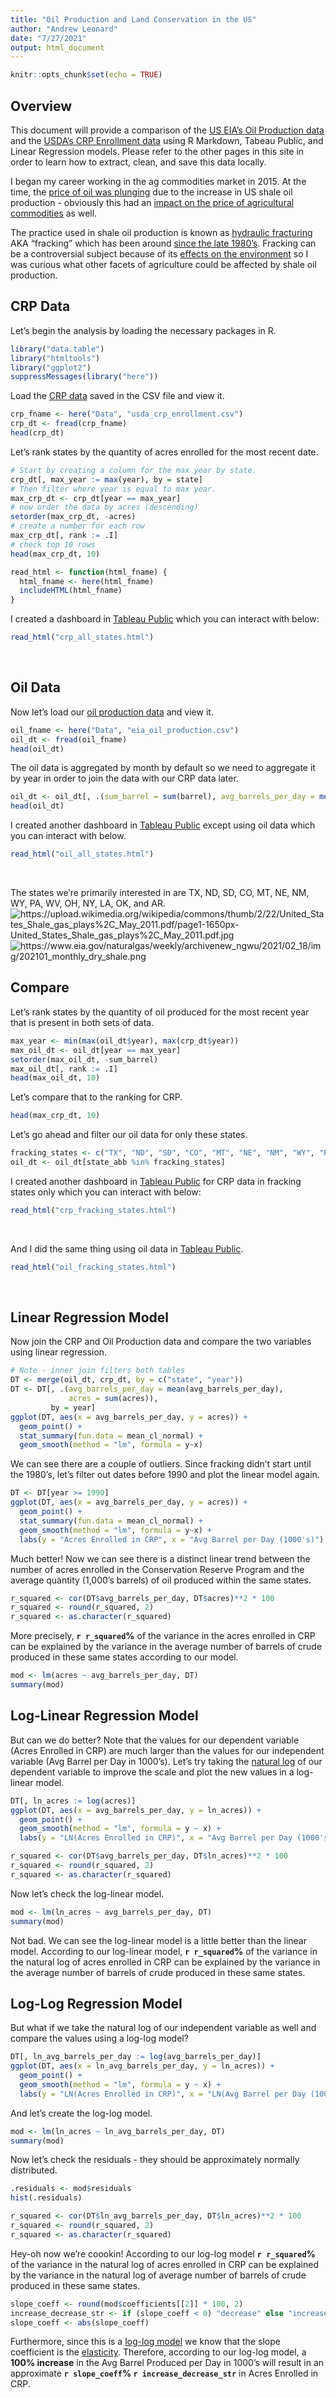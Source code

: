 ```yaml
---
title: "Oil Production and Land Conservation in the US"
author: "Andrew Leonard"
date: "7/27/2021"
output: html_document
---
```


```r
knitr::opts_chunk$set(echo = TRUE)
```

## Overview

This document will provide a comparison of the [US EIA's Oil Production data](https://andrew-j-leonard.github.io/oil.html) and the [USDA's CRP Enrollment data](https://andrew-j-leonard.github.io/crp.html) using R Markdown, Tabeau Public, and Linear Regression models. Please refer to the other pages in this site in order to learn how to extract, clean, and save this data locally.

I began my career working in the ag commodities market in 2015.  At the time, the [price of oil was plunging](https://blogs.worldbank.org/developmenttalk/what-triggered-oil-price-plunge-2014-2016-and-why-it-failed-deliver-economic-impetus-eight-charts#:~:text=The%20initial%20drop%20in%20oil,concerns%2C%20and%20shifting%20OPEC%20policies.&text=This%20partly%20explains%20why%20the,subsequent%20boost%20to%20global%20activity.) due to the increase in US shale oil production - obviously this had an [impact on the price of agricultural commodities](https://www.investopedia.com/ask/answers/030415/how-does-price-oil-affect-stock-market.asp) as well. 

The practice used in shale oil production is known as [hydraulic fracturing](https://www.usgs.gov/faqs/what-hydraulic-fracturing?qt-news_science_products=0#) AKA "fracking" which has been around [since the late 1980's](https://www.usgs.gov/faqs/when-did-hydraulic-fracturing-become-such-a-popular-approach-oil-and-gas-production?qt-news_science_products=0#qt-news_science_products).  Fracking can be a controversial subject because of its [effects on the environment](https://www.usgs.gov/faqs/what-environmental-issues-are-associated-hydraulic-fracturing?qt-news_science_products=0#qt-news_science_products) so I was curious what other facets of agriculture could be affected by shale oil production.

## CRP Data

Let's begin the analysis by loading the necessary packages in R.
```r
library("data.table")
library("htmltools")
library("ggplot2")
suppressMessages(library("here"))
```

Load the [CRP data](https://andrew-j-leonard.github.io/crp.html) saved in the CSV file and view it.
```r
crp_fname <- here("Data", "usda_crp_enrollment.csv")
crp_dt <- fread(crp_fname)
head(crp_dt)
```

Let's rank states by the quantity of acres enrolled for the most recent date.  
```r
# Start by creating a column for the max year by state.
crp_dt[, max_year := max(year), by = state]
# Then filter where year is equal to max year.
max_crp_dt <- crp_dt[year == max_year]
# now order the data by acres (descending)
setorder(max_crp_dt, -acres)
# create a number for each row
max_crp_dt[, rank := .I]
# check top 10 rows
head(max_crp_dt, 10)
```

```r
read_html <- function(html_fname) {
  html_fname <- here(html_fname)
  includeHTML(html_fname)
}
```

I created a dashboard in [Tableau Public](https://public.tableau.com/views/AcresEnrolledinCRP/dashAllStates?:language=en-US&:display_count=n&:origin=viz_share_link) which you can interact with below:
```r
read_html("crp_all_states.html")
```

</br>

## Oil Data

Now let's load our [oil production data](https://andrew-j-leonard.github.io/oil.html) and view it.
```r
oil_fname <- here("Data", "eia_oil_production.csv")
oil_dt <- fread(oil_fname)
head(oil_dt)
```

The oil data is aggregated by month by default so we need to aggregate it by year in order to join the data with our CRP data later.
```r
oil_dt <- oil_dt[, .(sum_barrel = sum(barrel), avg_barrels_per_day = mean(barrels_per_day)), by = .(state_abb, state, year)]
head(oil_dt)
```

I created another dashboard in [Tableau Public](https://public.tableau.com/views/USEIAOilProduction/dashAllStatesOil?:language=en-US&:retry=yes&publish=yes&:display_count=n&:origin=viz_share_link) except using oil data which you can interact with below.
```r
read_html("oil_all_states.html")
```

</br>

The states we're primarily interested in are TX, ND, SD, CO, MT, NE, NM, WY, PA, WV, OH, NY, LA, OK, and AR.
![https://upload.wikimedia.org/wikipedia/commons/thumb/2/22/United_States_Shale_gas_plays%2C_May_2011.pdf/page1-1650px-United_States_Shale_gas_plays%2C_May_2011.pdf.jpg](Img/page1-1650px-United_States_Shale_gas_plays,_May_2011.pdf.jpg)
![https://www.eia.gov/naturalgas/weekly/archivenew_ngwu/2021/02_18/img/202101_monthly_dry_shale.png](Img/202101_monthly_dry_shale.png)

## Compare 

Let's rank states by the quantity of oil produced for the most recent year that is present in both sets of data.
```r
max_year <- min(max(oil_dt$year), max(crp_dt$year))
max_oil_dt <- oil_dt[year == max_year]
setorder(max_oil_dt, -sum_barrel)
max_oil_dt[, rank := .I]
head(max_oil_dt, 10)
```

Let's compare that to the ranking for CRP.
```r
head(max_crp_dt, 10)
```


Let's go ahead and filter our oil data for only these states.
```r
fracking_states <- c("TX", "ND", "SD", "CO", "MT", "NE", "NM", "WY", "PA", "WV", "OH", "NY", "LA", "OK", "AR")
oil_dt <- oil_dt[state_abb %in% fracking_states]
```

I created another dashboard in [Tableau Public](https://public.tableau.com/views/AcresEnrolledinCRP/dashFrackingStates?:language=en-US&:display_count=n&:origin=viz_share_link) for CRP data in fracking states only which you can interact with below:
```r
read_html("crp_fracking_states.html")
```

</br>

And I did the same thing using oil data in [Tableau Public](https://public.tableau.com/views/USEIAOilProduction/dashFrackingStatesOil?:language=en-US&publish=yes&:display_count=n&:origin=viz_share_link).
```r
read_html("oil_fracking_states.html")
```
</br>

## Linear Regression Model

Now join the CRP and Oil Production data and compare the two variables using linear regression.
```r
# Note - inner join filters both tables
DT <- merge(oil_dt, crp_dt, by = c("state", "year"))
DT <- DT[, .(avg_barrels_per_day = mean(avg_barrels_per_day), 
             acres = sum(acres)), 
         by = year]
ggplot(DT, aes(x = avg_barrels_per_day, y = acres)) + 
  geom_point() + 
  stat_summary(fun.data = mean_cl_normal) + 
  geom_smooth(method = "lm", formula = y~x)
```

We can see there are a couple of outliers.  Since fracking didn't start until the 1980's, let's filter out dates before 1990 and plot the linear model again.
```r
DT <- DT[year >= 1990]
ggplot(DT, aes(x = avg_barrels_per_day, y = acres)) + 
  geom_point() + 
  stat_summary(fun.data = mean_cl_normal) + 
  geom_smooth(method = "lm", formula = y~x) +
  labs(y = "Acres Enrolled in CRP", x = "Avg Barrel per Day (1000's)")
```

Much better!  Now we can see there is a distinct linear trend between the number of acres enrolled in the Conservation Reserve Program and the average quantity (1,000's barrels) of oil produced within the same states.

```r
r_squared <- cor(DT$avg_barrels_per_day, DT$acres)**2 * 100
r_squared <- round(r_squared, 2)
r_squared <- as.character(r_squared)
```

More precisely, <b>`r r_squared`%</b> of the variance in the acres enrolled in CRP can be explained by the variance in the average number of barrels of crude produced in these same states according to our model. 
```r
mod <- lm(acres ~ avg_barrels_per_day, DT)
summary(mod)
```

## Log-Linear Regression Model

But can we do better?  Note that the values for our dependent variable (Acres Enrolled in CRP) are much larger than the values for our independent variable (Avg Barrel per Day in 1000's).  Let's try taking the [natural log](https://en.wikipedia.org/wiki/Natural_logarithm) of our dependent variable to improve the scale and plot the new values in a log-linear model.

```r
DT[, ln_acres := log(acres)]
ggplot(DT, aes(x = avg_barrels_per_day, y = ln_acres)) + 
  geom_point() + 
  geom_smooth(method = "lm", formula = y ~ x) +
  labs(y = "LN(Acres Enrolled in CRP)", x = "Avg Barrel per Day (1000's)")
```

```r
r_squared <- cor(DT$avg_barrels_per_day, DT$ln_acres)**2 * 100
r_squared <- round(r_squared, 2)
r_squared <- as.character(r_squared)
```

Now let's check the log-linear model.
```r
mod <- lm(ln_acres ~ avg_barrels_per_day, DT)
summary(mod)
```

Not bad. We can see the log-linear model is a little better than the linear model.  According to our log-linear model, <b>`r r_squared`%</b> of the variance in the natural log of acres enrolled in CRP can be explained by the variance in the average number of barrels of crude produced in these same states. 

## Log-Log Regression Model

But what if we take the natural log of our independent variable as well and compare the values using a log-log model?
```r
DT[, ln_avg_barrels_per_day := log(avg_barrels_per_day)]
ggplot(DT, aes(x = ln_avg_barrels_per_day, y = ln_acres)) + 
  geom_point() + 
  geom_smooth(method = "lm", formula = y ~ x) +
  labs(y = "LN(Acres Enrolled in CRP)", x = "LN(Avg Barrel per Day (1000's))")
```

And let's create the log-log model.
```r
mod <- lm(ln_acres ~ ln_avg_barrels_per_day, DT)
summary(mod)
```

Now let's check the residuals - they should be approximately normally distributed.
```r
.residuals <- mod$residuals
hist(.residuals)
```

```r
r_squared <- cor(DT$ln_avg_barrels_per_day, DT$ln_acres)**2 * 100
r_squared <- round(r_squared, 2)
r_squared <- as.character(r_squared)
```

Hey-oh now we're coookin!  According to our log-log model <b>`r r_squared`%</b> of the variance in the natural log of acres enrolled in CRP can be explained by the variance in the natural log of average number of barrels of crude produced in these same states. 
 
```r
slope_coeff <- round(mod$coefficients[[2]] * 100, 2)
increase_decrease_str <- if (slope_coeff < 0) "decrease" else "increase"
slope_coeff <- abs(slope_coeff)
```

Furthermore, since this is a [log-log model](https://stats.idre.ucla.edu/other/mult-pkg/faq/general/faqhow-do-i-interpret-a-regression-model-when-some-variables-are-log-transformed/) we know that the slope coefficient is the [elasticity](https://stackoverflow.com/a/56614010/8623742).  Therefore, according to our log-log model, a <b>100% increase</b> in the Avg Barrel Produced per Day in 1000's will result in an approximate <b>`r slope_coeff`% `r increase_decrease_str`</b> in Acres Enrolled in CRP.